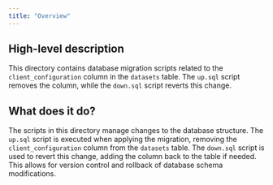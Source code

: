 ```yaml
---
title: "Overview"
---
```


## High-level description
This directory contains database migration scripts related to the `client_configuration` column in the `datasets` table. The `up.sql` script removes the column, while the `down.sql` script reverts this change.

## What does it do?
The scripts in this directory manage changes to the database structure. The `up.sql` script is executed when applying the migration, removing the `client_configuration` column from the `datasets` table. The `down.sql` script is used to revert this change, adding the column back to the table if needed. This allows for version control and rollback of database schema modifications. 
